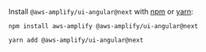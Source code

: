 
Install `@aws-amplify/ui-angular@next` with [npm](https://www.npmjs.com/) or [yarn](https://yarnpkg.com/):

<BlockSwitcher>
<Block name="npm">

```shell
npm install aws-amplify @aws-amplify/ui-angular@next
```

</Block>
<Block name="yarn">

```shell
yarn add @aws-amplify/ui-angular@next
```

</Block>
</BlockSwitcher>
